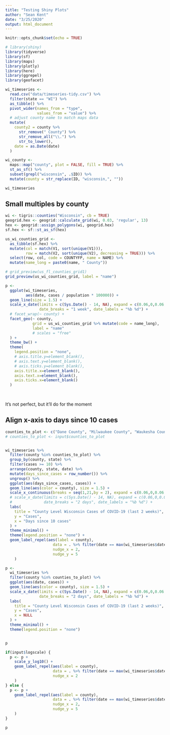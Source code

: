 ```yaml
---
title: "Testing Shiny Plots"
author: "Sean Kent"
date: "3/25/2020"
output: html_document
---
```


```r
knitr::opts_chunk$set(echo = TRUE)

# library(shiny)
library(tidyverse)
library(sf)
library(maps)
library(plotly)
library(here)
library(ggrepel)
library(geofacet)

```

```r

wi_timeseries <- 
  read.csv("data/timeseries-tidy.csv") %>% 
  filter(state == "WI") %>% 
  as_tibble() %>% 
  pivot_wider(names_from = "type", 
              values_from = "value") %>% 
  # adjust county name to match maps data
  mutate(
    county2 = county %>% 
      str_remove(" County") %>% 
      str_remove_all("\\.") %>% 
      str_to_lower(),
    date = as.Date(date)
  )

wi_county <- 
  maps::map("county", plot = FALSE, fill = TRUE) %>% 
  st_as_sf() %>% 
  subset(grepl("wisconsin", .$ID)) %>% 
  mutate(county = str_replace(ID, "wisconsin,", ""))
```




```r
wi_timeseries
```


## Small multiples by county

```r
wi <- tigris::counties("Wisconsin", cb = TRUE)
geogrid.hex <- geogrid::calculate_grid(wi, 0.03, 'regular', 13)
hex <- geogrid::assign_polygons(wi, geogrid.hex)
sf.hex <- sf::st_as_sf(hex)

us_wi_counties_grid <-
  as_tibble(sf.hex) %>% 
  mutate(col = match(V1, sort(unique(V1))),
         row = match(V2, sort(unique(V2), decreasing = TRUE))) %>% 
  select(row, col, code = COUNTYFP, name = NAME) %>% 
  mutate(name_long = paste0(name, " County"))

# grid_preview(us_fl_counties_grid1)
grid_preview(us_wi_counties_grid, label = "name")
```



```r
p <- 
  ggplot(wi_timeseries,
         aes(date, cases / population * 100000)) +
  geom_line(size = 1.5) +
  scale_x_date(limits = c(Sys.Date() - 14, NA), expand = c(0.06,0,0.06,2),
               date_breaks = "1 week", date_labels = "%b %d") +
  # facet_wrap(~ county) +
  facet_geo(~ county, 
            grid = us_wi_counties_grid %>% mutate(code = name_long),
            label = "name"
            # scales = "free"
  ) +
  theme_bw() +
  theme(
    legend.position = "none",
    # axis.title.y=element_blank(),
    # axis.text.y=element_blank(),
    # axis.ticks.y=element_blank(),
    axis.title.x=element_blank(),
    axis.text.x=element_blank(),
    axis.ticks.x=element_blank()
  )
 
  
```



It's not perfect, but it'll do for the moment










## Align x-axis to days since 10 cases

```r
counties_to_plot <- c("Dane County", "Milwaukee County", "Waukesha County", "Fond du Lac County")
# counties_to_plot <- input$counties_to_plot


wi_timeseries %>% 
  filter(county %in% counties_to_plot) %>% 
  group_by(county, state) %>% 
  filter(cases >= 10) %>% 
  arrange(county, state, date) %>% 
  mutate(days_since_cases = row_number()) %>% 
  ungroup() %>% 
  ggplot(aes(days_since_cases, cases)) +
  geom_line(aes(color = county), size = 1.5) +
  scale_x_continuous(breaks = seq(1,21,by = 2), expand = c(0.06,0,0.06,2)) +
  # scale_x_date(limits = c(Sys.Date() - 14, NA), expand = c(0.06,0,0.06,2),
  #              date_breaks = "2 days", date_labels = "%b %d") +
  labs(
    title = "County Level Wisconsin Cases of COVID-19 (last 2 weeks)",
    y = "Cases",
    x = "Days since 10 cases"
  ) +
  theme_minimal() +
  theme(legend.position = "none") +
  geom_label_repel(aes(label = county),
                     data = . %>% filter(date == max(wi_timeseries$date)),
                     nudge_x = 2,
                     nudge_y = 5
    )
```


```r
p <- 
  wi_timeseries %>%
  filter(county %in% counties_to_plot) %>%
  ggplot(aes(date, cases)) +
  geom_line(aes(color = county), size = 1.5) +
  scale_x_date(limits = c(Sys.Date() - 14, NA), expand = c(0.06,0,0.06,2),
               date_breaks = "2 days", date_labels = "%b %d") +
  labs(
    title = "County Level Wisconsin Cases of COVID-19 (last 2 weeks)",
    y = "Cases",
    x = NULL
  ) +
  theme_minimal() +
  theme(legend.position = "none")


p

if(input$logscale) {
  p <- p +
    scale_y_log10() +
    geom_label_repel(aes(label = county),
                     data = . %>% filter(date == max(wi_timeseries$date)),
                     nudge_x = 2
    )
} else {
  p <- p + 
    geom_label_repel(aes(label = county),
                     data = . %>% filter(date == max(wi_timeseries$date)),
                     nudge_x = 2,
                     nudge_y = 5
    )
}

p
```





